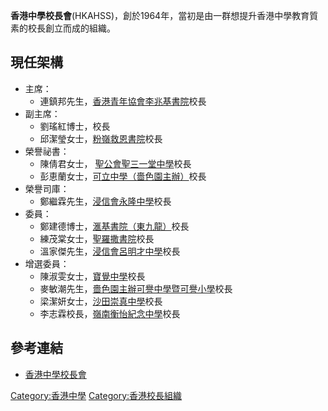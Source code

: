 '''香港中學校長會'''(HKAHSS)，創於1964年，當初是由一群想提升香港中學教育質素的校長創立而成的組織。

==現任架構==
*主席：
**連鎮邦先生，[[香港青年協會李兆基書院|香港青年協會李兆基書院]]校長
*副主席：
**劉瑤紅博士，校長
**邱潔瑩女士，[[粉嶺救恩書院|粉嶺救恩書院]]校長
*榮譽祕書：
**陳倩君女士， [[聖公會聖三一堂中學|聖公會聖三一堂中學]]校長
**彭恵蘭女士，[[可立中學（嗇色園主辦）|可立中學（嗇色園主辦）]]校長
*榮譽司庫：
**鄭繼霖先生，[[浸信會永隆中學|浸信會永隆中學]]校長
*委員：
**鄭建德博士，[[滙基書院（東九龍）|滙基書院（東九龍）]]校長
**練茂棠女士，[[聖羅撒書院|聖羅撒書院]]校長
**溫家傑先生，[[浸信會呂明才中學|浸信會呂明才中學]]校長
*增選委員：
**陳淑雯女士，[[寶覺中學|寶覺中學]]校長
**麥敏潮先生，[[嗇色園主辦可譽中學暨可譽小學|嗇色園主辦可譽中學暨可譽小學]]校長
**梁潔妍女士，[[沙田崇真中學|沙田崇真中學]]校長
**李志霖校長，[[嶺南衡怡紀念中學|嶺南衡怡紀念中學]]校長

==參考連結==
*[http://www.hkahss.edu.hk 香港中學校長會] {{Wayback|url=http://www.hkahss.edu.hk/ |date=20080317191016 }}

{{Hk-org-stub}}

[[Category:香港中學|Category:香港中學]]
[[Category:香港校長組織|Category:香港校長組織]]
